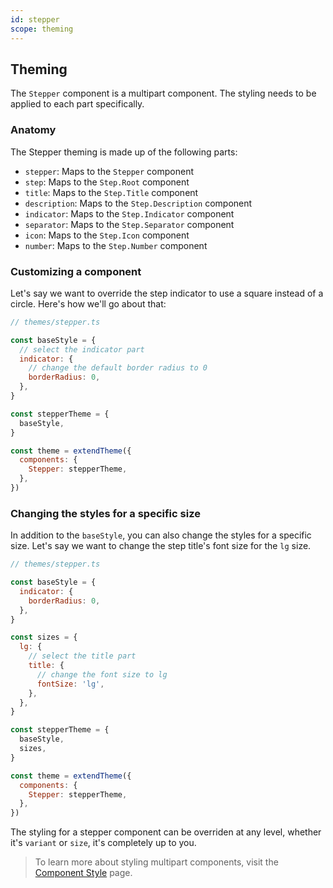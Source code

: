 ```yaml
---
id: stepper
scope: theming
---
```


## Theming

The `Stepper` component is a multipart component. The styling needs to be
applied to each part specifically.

### Anatomy

The Stepper theming is made up of the following parts:

- `stepper`: Maps to the `Stepper` component
- `step`: Maps to the `Step.Root` component
- `title`: Maps to the `Step.Title` component
- `description`: Maps to the `Step.Description` component
- `indicator`: Maps to the `Step.Indicator` component
- `separator`: Maps to the `Step.Separator` component
- `icon`: Maps to the `Step.Icon` component
- `number`: Maps to the `Step.Number` component

### Customizing a component

Let's say we want to override the step indicator to use a square instead of a
circle. Here's how we'll go about that:

```jsx live=false
// themes/stepper.ts

const baseStyle = {
  // select the indicator part
  indicator: {
    // change the default border radius to 0
    borderRadius: 0,
  },
}

const stepperTheme = {
  baseStyle,
}

const theme = extendTheme({
  components: {
    Stepper: stepperTheme,
  },
})
```

### Changing the styles for a specific size

In addition to the `baseStyle`, you can also change the styles for a specific
size. Let's say we want to change the step title's font size for the `lg` size.

```jsx live=false
// themes/stepper.ts

const baseStyle = {
  indicator: {
    borderRadius: 0,
  },
}

const sizes = {
  lg: {
    // select the title part
    title: {
      // change the font size to lg
      fontSize: 'lg',
    },
  },
}

const stepperTheme = {
  baseStyle,
  sizes,
}

const theme = extendTheme({
  components: {
    Stepper: stepperTheme,
  },
})
```

The styling for a stepper component can be overriden at any level, whether it's
`variant` or `size`, it's completely up to you.

> To learn more about styling multipart components, visit the
> [Component Style](/docs/styled-system/component-style#styling-multipart-components)
> page.
